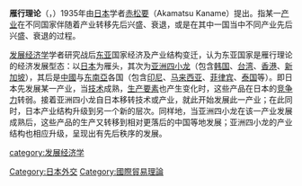 {{copyedit|time=2020-01-21|overwikified}}
'''雁行理论'''（{{Lang-ja|雁行形態論}}，{{Lang-en|flying geese paradigm}}）1935年由[[日本|日本]]学者[[赤松要|赤松要]]（Akamatsu Kaname）提出。指某一[[产业|产业]]在不同国家伴随着产业转移先后兴盛、衰退，或是在其中一国当中不同产业先后兴盛、衰退的过程。

[[发展经济学|发展经济学]]学者研究战后[[东亚|东亚]]国家经济及产业结构变迁，认为东亚国家是雁行理论的经济发展型态：以[[日本|日本]]为雁头，其次为[[亚洲四小龙|亚洲四小龙]]（包含[[韩国|韩国]]、[[台湾|台湾]]、[[香港|香港]]、[[新加坡|新加坡]]），其后是[[中華人民共和國|中國]]与[[东南亞|东南亞]]各国（包含[[印尼|印尼]]、[[马来西亚|马来西亚]]、[[菲律宾|菲律宾]]、[[泰国|泰国]]等）。即日本先发展某一产业，当[[技术|技术]]成熟，[[生产要素|生产要素]]也产生变化时，这些产品在日本的[[竞争力|竞争力]]转弱。接着亚洲四小龙自日本移转技术或产业，就此开始发展此一产业；在此同时，日本产业结构升级到另一个新的层次。同样地，当亚洲四小龙在该一产业发展成熟后，这些产品的生产又转移到相对更落后的中国等地发展；亚洲四小龙的产业结构也相应升级，呈现出有先后秩序的发展。

[[category:发展经济学|category:发展经济学]]
[[Category:日本外交|Category:日本外交]]
[[Category:國際貿易理論|Category:國際貿易理論]]
